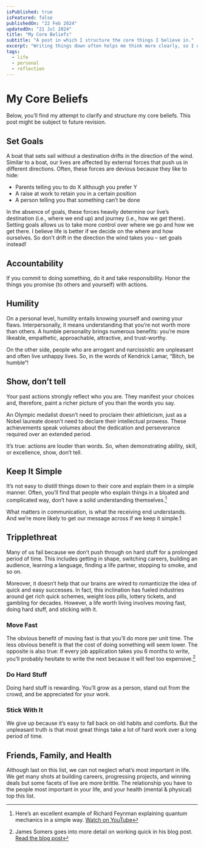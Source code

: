 ```yaml
---
isPublished: true
isFeatured: false
publishedOn: "22 Feb 2024"
updatedOn: "21 Jul 2024"
title: "My Core Beliefs"
subtitle: "A post in which I structure the core things I believe in."
excerpt: "Writing things down often helps me think more clearly, so I decided to write down my core beliefs"
tags:
  - life
  - personal
  - reflection
---
```



# My Core Beliefs

Below, you’ll find my attempt to clarify and structure my core beliefs. This post might be subject to future revision.

## Set Goals

A boat that sets sail without a destination drifts in the direction of the wind. Similar to a boat, our lives are affected by external 
forces that push us in different directions. Often, these forces are devious because they like to hide:

- Parents telling you to do X although you prefer Y
- A raise at work to retain you in a certain position
- A person telling you that something can’t be done

In the absence of goals, these forces heavily determine our live’s destination (i.e., where we end up) and journey (i.e., how we get there). 
Setting goals allows us to take more control over where we go and how we get there. I believe life is better if we decide on the where and
how ourselves. So don’t drift in the direction the wind takes you – set goals instead!

## Accountability

If you commit to doing something, do it and take responsibility. Honor the things you promise (to others and yourself) with actions.

## Humility

On a personal level, humility entails knowing yourself and owning your flaws. Interpersonally, it means understanding that 
you’re not worth more than others. A humble personality brings numerous benefits: you’re more likeable, empathetic, approachable, 
attractive, and trust-worthy.

On the other side, people who are arrogant and narcissistic are unpleasant and often live unhappy lives. 
So, in the words of Kendrick Lamar, “Bitch, be humble“!

## Show, don’t tell

Your past actions strongly reflect who you are. They manifest your choices and, therefore, paint a richer picture of you than the words you say.

An Olympic medalist doesn’t need to proclaim their athleticism, just as a Nobel laureate doesn’t need to declare their intellectual prowess.
These achievements speak volumes about the dedication and perseverance required over an extended period.

It’s true: actions are louder than words. So, when demonstrating ability, skill, or excellence, show, don’t tell.

## Keep It Simple
It’s not easy to distill things down to their core and explain them in a simple manner. Often, you’ll 
find that people who explain things in a bloated and complicated way, don’t have a solid understanding themselves.[^1]

What matters in communication, is what the receiving end understands. And we’re more likely to get our message across if we keep it simple.1

## Tripplethreat

Many of us fail because we don’t push through on hard stuff for a prolonged period of time. This includes getting in shape, 
switching careers, building an audience, learning a language, finding a life partner, stopping to smoke, and so on.

Moreover, it doesn’t help that our brains are wired to romanticize the idea of quick and easy successes. In fact, this inclination 
has fueled industries around get rich quick schemes, weight loss pills, lottery tickets, and gambling for decades. However, a life worth living 
involves moving fast, doing hard stuff, and sticking with it.

### Move Fast

The obvious benefit of moving fast is that you’ll do more per unit time. The less obvious benefit is that the 
cost of doing something will seem lower. The opposite is also true: If every job application takes you 6 months to write, you’ll probably 
hesitate to write the next because it will feel too expensive.[^2]

### Do Hard Stuff

Doing hard stuff is rewarding. You’ll grow as a person, stand out from the crowd, and be appreciated for your work.

### Stick With It

We give up because it’s easy to fall back on old habits and comforts. But the unpleasant truth is that most great 
things take a lot of hard work over a long period of time.

## Friends, Family, and Health

Although last on this list, we can not neglect what’s most important in life. We get many shots at building careers, progressing projects, 
and winning deals but some facets of live are more brittle. The relationship you have to the people most important in your life, and your health
(mental & physical) top this list.

[^1]: Here’s an excellent example of Richard Feynman explaining quantum mechanics in a simple way. [Watch on YouTube](https://www.youtube.com/watch?v=ZcpwnozMh2U)

[^2]: James Somers goes into more detail on working quick in his blog post. [Read the blog post](https://jsomers.net/blog/speed-matters)